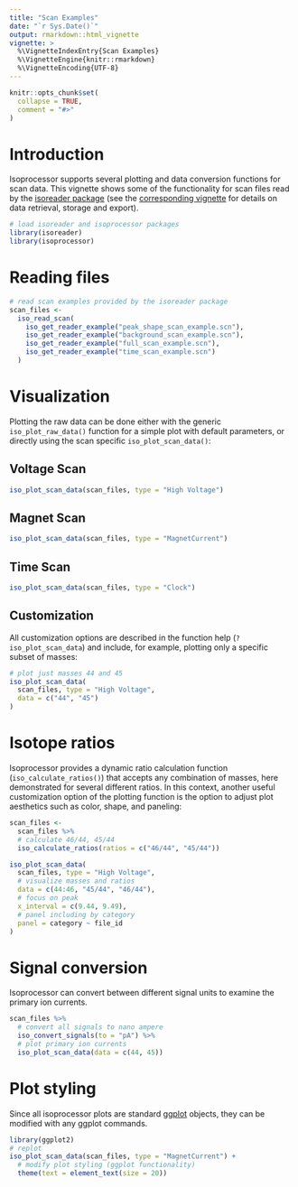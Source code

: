 ```yaml
---
title: "Scan Examples"
date: "`r Sys.Date()`"
output: rmarkdown::html_vignette
vignette: >
  %\VignetteIndexEntry{Scan Examples}
  %\VignetteEngine{knitr::rmarkdown}
  %\VignetteEncoding{UTF-8}
---
```



```r
knitr::opts_chunk$set(
  collapse = TRUE,
  comment = "#>"
)
```

# Introduction

Isoprocessor supports several plotting and data conversion functions for scan data. This vignette shows some of the functionality for scan files read by the [isoreader package](http://isoprocessor.isoverse.org) (see the [corresponding vignette](http://isoreader.isoverse.org/articles/scan.html) for details on data retrieval, storage and export). 

```r
# load isoreader and isoprocessor packages
library(isoreader)
library(isoprocessor)
```

# Reading files

```r
# read scan examples provided by the isoreader package
scan_files <- 
  iso_read_scan(
    iso_get_reader_example("peak_shape_scan_example.scn"),
    iso_get_reader_example("background_scan_example.scn"),
    iso_get_reader_example("full_scan_example.scn"),
    iso_get_reader_example("time_scan_example.scn")
  )
```

# Visualization

Plotting the raw data can be done either with the generic `iso_plot_raw_data()` function for a simple plot with default parameters, or directly using the scan specific `iso_plot_scan_data()`:

## Voltage Scan

```r
iso_plot_scan_data(scan_files, type = "High Voltage")
```

## Magnet Scan

```r
iso_plot_scan_data(scan_files, type = "MagnetCurrent")
```

## Time Scan

```r
iso_plot_scan_data(scan_files, type = "Clock")
```

## Customization

All customization options are described in the function help (`?iso_plot_scan_data`) and include, for example, plotting only a specific subset of masses:

```r
# plot just masses 44 and 45
iso_plot_scan_data(
  scan_files, type = "High Voltage",
  data = c("44", "45")
)
```

# Isotope ratios

Isoprocessor provides a dynamic ratio calculation function (`iso_calculate_ratios()`) that accepts any combination of masses, here demonstrated for several different ratios. In this context, another useful customization option of the plotting function is the option to adjust plot aesthetics such as color, shape, and paneling:

```r
scan_files <-
  scan_files %>% 
  # calculate 46/44, 45/44
  iso_calculate_ratios(ratios = c("46/44", "45/44"))

iso_plot_scan_data(
  scan_files, type = "High Voltage",
  # visualize masses and ratios
  data = c(44:46, "45/44", "46/44"),
  # focus on peak
  x_interval = c(9.44, 9.49),
  # panel including by category
  panel = category ~ file_id
)
```

# Signal conversion

Isoprocessor can convert between different signal units to examine the primary ion currents. 

```r
scan_files %>% 
  # convert all signals to nano ampere
  iso_convert_signals(to = "pA") %>% 
  # plot primary ion currents
  iso_plot_scan_data(data = c(44, 45))
```

# Plot styling

Since all isoprocessor plots are standard [ggplot](http://ggplot2.tidyverse.org/) objects, they can be modified with any ggplot commands. 

```r
library(ggplot2)
# replot
iso_plot_scan_data(scan_files, type = "MagnetCurrent") +
  # modify plot styling (ggplot functionality)
  theme(text = element_text(size = 20))
```
